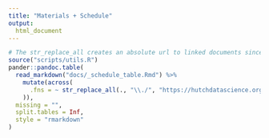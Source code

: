 ```yaml
---
title: "Materials + Schedule"
output:
  html_document
---
```


```r
# The str_replace_all creates an absolute url to linked documents since there are word and pdf rendered versions of the syllabus
source("scripts/utils.R")
pander::pandoc.table(
  read_markdown("docs/_schedule_table.Rmd") %>%
    mutate(across(
      .fns = ~ str_replace_all(., "\\./", "https://hutchdatascience.org/SeattleStatSummer_R/")
    )),
  missing = "",
  split.tables = Inf,
  style = "rmarkdown"
)
```
